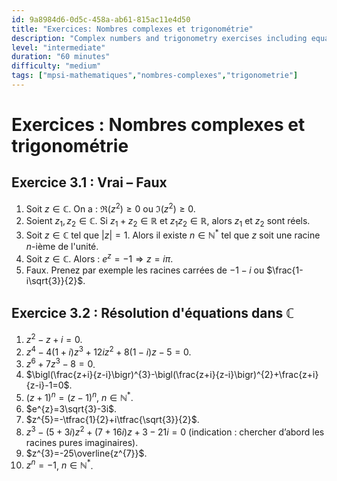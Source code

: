 ```yaml
---
id: 9a8984d6-0d5c-458a-ab61-815ac11e4d50
title: "Exercices: Nombres complexes et trigonométrie"
description: "Complex numbers and trigonometry exercises including equation solving and properties"
level: "intermediate"
duration: "60 minutes"
difficulty: "medium"
tags: ["mpsi-mathematiques","nombres-complexes","trigonometrie"]
---
```


# Exercices : Nombres complexes et trigonométrie

## Exercice 3.1 : Vrai – Faux

1. Soit $z\in\mathbb{C}$. On a : $\Re(z^{2})\geq 0$ ou $\Im(z^{2})\geq 0$.  
2. Soient $z_{1},z_{2}\in\mathbb{C}$. Si $z_{1}+z_{2}\in\mathbb{R}$ et $z_{1}z_{2}\in\mathbb{R}$, alors $z_{1}$ et $z_{2}$ sont réels.  
3. Soit $z\in\mathbb{C}$ tel que $|z|=1$. Alors il existe $n\in\mathbb{N}^{*}$ tel que $z$ soit une racine $n$-ième de l'unité.  
4. Soit $z\in\mathbb{C}$. Alors : $e^{z}=-1 \Longrightarrow z=i\pi$.  
5. Faux. Prenez par exemple les racines carrées de $-1-i$ ou $\frac{1-i\sqrt{3}}{2}$.  

## Exercice 3.2 : Résolution d'équations dans $\mathbb{C}$

1. $z^{2}-z+i=0$.  
2. $z^{4}-4(1+i)z^{3}+12i z^{2}+8(1-i)z-5=0$.  
3. $z^{6}+7z^{3}-8=0$.  
4. $\bigl(\frac{z+i}{z-i}\bigr)^{3}-\bigl(\frac{z+i}{z-i}\bigr)^{2}+\frac{z+i}{z-i}-1=0$.  
5. $(z+1)^{n}=(z-1)^{n}$, $n\in\mathbb{N}^{*}$.  
6. $e^{z}=3\sqrt{3}-3i$.  
7. $z^{5}=-\tfrac{1}{2}+i\tfrac{\sqrt{3}}{2}$.  
8. $z^{3}-(5+3i)z^{2}+(7+16i)z+3-21i=0$ (indication : chercher d’abord les racines pures imaginaires).  
9. $z^{3}=-25\overline{z^{7}}$.  
10. $z^{n}=-1$, $n\in\mathbb{N}^{*}$.  